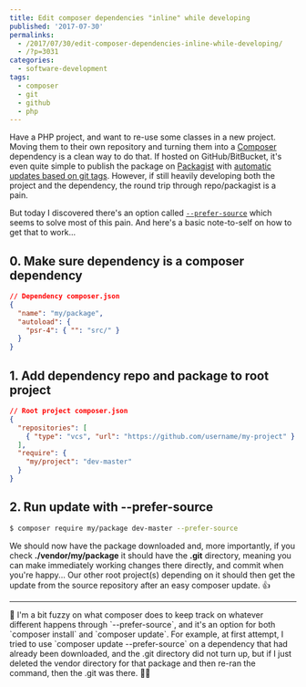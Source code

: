 ---
title: Edit composer dependencies "inline" while developing
published: '2017-07-30'
permalinks:
  - /2017/07/30/edit-composer-dependencies-inline-while-developing/
  - /?p=3031
categories:
  - software-development
tags:
  - composer
  - git
  - github
  - php
---

Have a PHP project, and want to re-use some classes in a new project. Moving them to their own repository and turning them into a [Composer](https://getcomposer.org) dependency is a clean way to do that. If hosted on GitHub/BitBucket, it's even quite simple to publish the package on [Packagist](https://packagist.org) with [automatic updates based on git tags](https://packagist.org/about#how-to-update-packages). However, if still heavily developing both the project and the dependency, the round trip through repo/packagist is a pain.

But today I discovered there's an option called [`--prefer-source`](https://getcomposer.org/doc/03-cli.md#update) which seems to solve most of this pain. And here's a basic note-to-self on how to get that to work...

## 0. Make sure dependency is a composer dependency

```json
// Dependency composer.json
{
  "name": "my/package",
  "autoload": {
    "psr-4": { "": "src/" }
  }
}
```

## 1. Add dependency repo and package to root project

```json
// Root project composer.json
{
  "repositories": [
    { "type": "vcs", "url": "https://github.com/username/my-project" }
  ],
  "require": {
    "my/project": "dev-master"
  }
}
```

## 2. Run update with --prefer-source

```bash
$ composer require my/package dev-master --prefer-source
```

We should now have the package downloaded and, more importantly, if you check <b>./vendor/my/package</b> it should have the <b>.git</b> directory, meaning you can make immediately working changes there directly, and commit when you're happy... Our other root project(s) depending on it should then get the update from the source repository after an easy composer update. 👍

<hr />

<Note>
  📝 I'm a bit fuzzy on what composer does to keep track on whatever different
  happens through `--prefer-source`, and it's an option for both `composer
  install` and `composer update`. For example, at first attempt, I tried to use
  `composer update --prefer-source` on a dependency that had already been
  downloaded, and the .git directory did not turn up, but if I just deleted the
  vendor directory for that package and then re-ran the command, then the .git
  was there. 🤷‍♂️
</Note>
